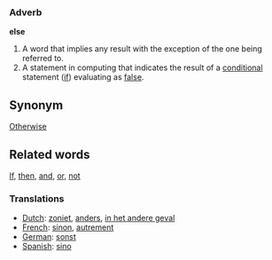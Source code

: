 === Adverb ===

'''else'''

#A word that implies any result with the exception of the one being referred to.
#A statement in computing that indicates the result of a [[conditional]] statement  ([[if]]) evaluating as [[false]].

==Synonym==
[[Otherwise]]

==Related words==
[[If]], [[then]], [[and]], [[or]], [[not]]

=== Translations ===
*[[Dutch]]: [[zoniet]], [[anders]], [[in het andere geval]]
*[[French]]: [[sinon]], [[autrement]]
*[[German]]: [[sonst]]
*[[Spanish]]: [[sino]]